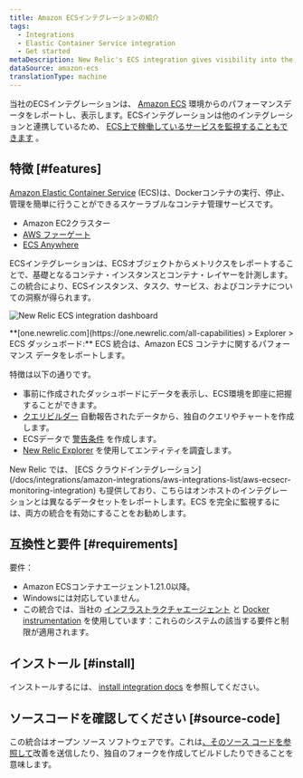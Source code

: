 ```yaml
---
title: Amazon ECSインテグレーションの紹介
tags:
  - Integrations
  - Elastic Container Service integration
  - Get started
metaDescription: New Relic's ECS integration gives visibility into the performance of your Amazon ECS environment.
dataSource: amazon-ecs
translationType: machine
---
```



当社のECSインテグレーションは、 [Amazon ECS](https://docs.aws.amazon.com/ecs/index.html) 環境からのパフォーマンスデータをレポートし、表示します。ECSインテグレーションは他のインテグレーションと連携しているため、 [ECS上で稼働しているサービスを監視することもできます](/docs/integrations/host-integrations/host-integrations-list/monitor-services-running-amazon-ecs) 。

## 特徴 [#features]

[Amazon Elastic Container Service](https://docs.aws.amazon.com/ecs/index.html) (ECS)は、Dockerコンテナの実行、停止、管理を簡単に行うことができるスケーラブルなコンテナ管理サービスです。

* Amazon EC2クラスター
* [AWS ファーゲート](https://aws.amazon.com/fargate/)
* [ECS Anywhere](https://aws.amazon.com/ecs/anywhere/)

ECSインテグレーションは、ECSオブジェクトからメトリクスをレポートすることで、基礎となるコンテナ・インスタンスとコンテナ・レイヤーを計測します。この統合により、ECSインスタンス、タスク、サービス、およびコンテナについての洞察が得られます。

<img
  title="new-relic-ecs-integration-dashboards.png"
  alt="New Relic ECS integration dashboard"
  src={infrastructureAwsEcsDashboard}
/>

<figcaption>
  **[one.newrelic.com](https://one.newrelic.com/all-capabilities) > Explorer > ECS ダッシュボード:** ECS 統合は、Amazon ECS コンテナに関するパフォーマンス データをレポートします。
</figcaption>

特徴は以下の通りです。

* 事前に作成されたダッシュボードにデータを表示し、ECS環境を即座に把握することができます。
* [クエリビルダー](/docs/chart-builder/use-chart-builder/get-started/introduction-chart-builder) 自動報告されたデータから、独自のクエリやチャートを作成します。
* ECSデータで [警告条件](/docs/ecs-integration-recommended-alert-conditions) を作成します。
* [New Relic Explorer](/docs/new-relic-one/use-new-relic-one/ui-data/new-relic-one-entity-explorer-view-performance-across-apps-services-hosts) を使用してエンティティを調査します。

<Callout variant="important">
  New Relic では、 [ECS クラウドインテグレーション](/docs/integrations/amazon-integrations/aws-integrations-list/aws-ecsecr-monitoring-integration) も提供しており、こちらはオンホストのインテグレーションとは異なるデータセットをレポートします。ECS を完全に監視するには、両方の統合を有効にすることをお勧めします。
</Callout>

## 互換性と要件 [#requirements]

要件：

* Amazon ECSコンテナエージェント1.21.0以降。
* Windowsには対応していません。
* この統合では、当社の [インフラストラクチャエージェント](/docs/infrastructure/new-relic-infrastructure/getting-started/compatibility-requirements-new-relic-infrastructure) と [Docker instrumentation](/docs/infrastructure/install-configure-manage-infrastructure/docker-installation/docker-instrumentation-infrastructure) を使用しています：これらのシステムの該当する要件と制限が適用されます。

## インストール [#install]

インストールするには、 [install integration docs](/docs/install-ecs-integration) を参照してください。

## ソースコードを確認してください [#source-code]

この統合はオープン ソース ソフトウェアです。これは[、そのソース コードを参照して](https://github.com/newrelic/nri-ecs)改善を送信したり、独自のフォークを作成してビルドしたりできることを意味します。